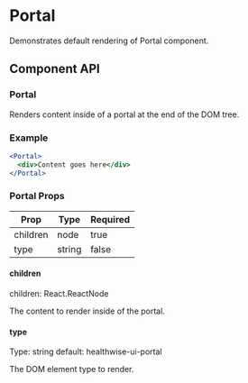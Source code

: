 

<Meta of={PortalStories} />

# Portal

Demonstrates default rendering of Portal component.

<Preview>
  <Story of={PortalStories.Default} />
</Preview>

## Component API

### Portal

Renders content inside of a portal at the end of the DOM tree.

### Example

```jsx
<Portal>
  <div>Content goes here</div>
</Portal>
```

### Portal Props

| Prop | Type |	Required |
|--- | --- | --- |
| children | node | true |
| type | string | false |

#### children

children: React.ReactNode

The content to render inside of the portal.

#### type

Type: string default: healthwise-ui-portal

The DOM element type to render.
